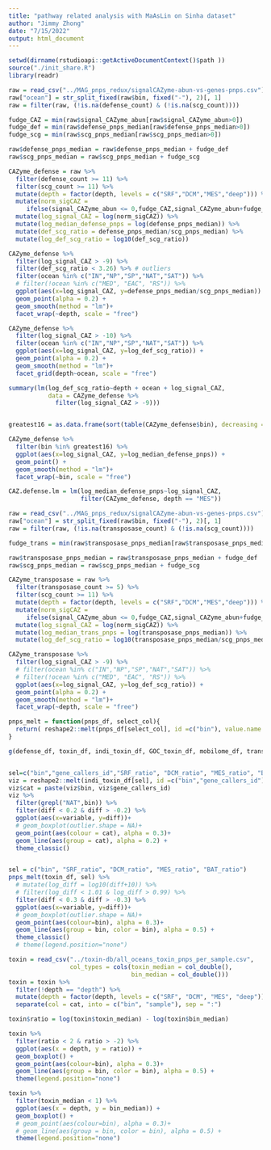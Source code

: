 ```yaml
---
title: "pathway related analysis with MaAsLin on Sinha dataset"
author: "Jimmy Zhong"
date: "7/15/2022"
output: html_document
---
```


```r
setwd(dirname(rstudioapi::getActiveDocumentContext()$path ))
source("./init_share.R")
library(readr)
```

```r
raw = read_csv("../MAG_pnps_redux/signalCAZyme-abun-vs-genes-pnps.csv")
raw["ocean"] = str_split_fixed(raw$bin, fixed("-"), 2)[, 1]
raw = filter(raw, (!is.na(defense_count) & (!is.na(scg_count))))

fudge_CAZ = min(raw$signal_CAZyme_abun[raw$signal_CAZyme_abun>0])
fudge_def = min(raw$defense_pnps_median[raw$defense_pnps_median>0])
fudge_scg = min(raw$scg_pnps_median[raw$scg_pnps_median>0])

raw$defense_pnps_median = raw$defense_pnps_median + fudge_def
raw$scg_pnps_median = raw$scg_pnps_median + fudge_scg

CAZyme_defense = raw %>%
  filter(defense_count >= 11) %>%
  filter(scg_count >= 11) %>%
  mutate(depth = factor(depth, levels = c("SRF","DCM","MES","deep"))) %>%
  mutate(norm_sigCAZ =
     ifelse(signal_CAZyme_abun <= 0,fudge_CAZ,signal_CAZyme_abun+fudge_CAZ))%>%
  mutate(log_signal_CAZ = log(norm_sigCAZ)) %>%
  mutate(log_median_defense_pnps = log(defense_pnps_median)) %>%
  mutate(def_scg_ratio = defense_pnps_median/scg_pnps_median) %>%
  mutate(log_def_scg_ratio = log10(def_scg_ratio))

CAZyme_defense %>%
  filter(log_signal_CAZ > -9) %>%
  filter(def_scg_ratio < 3.26) %>% # outliers
  filter(ocean %in% c("IN","NP","SP","NAT","SAT")) %>%
  # filter(!ocean %in% c("MED", "EAC", "RS")) %>%
  ggplot(aes(x=log_signal_CAZ, y=defense_pnps_median/scg_pnps_median)) +
  geom_point(alpha = 0.2) +
  geom_smooth(method = "lm")+
  facet_wrap(~depth, scale = "free")

CAZyme_defense %>%
  filter(log_signal_CAZ > -10) %>%
  filter(ocean %in% c("IN","NP","SP","NAT","SAT")) %>%
  ggplot(aes(x=log_signal_CAZ, y=log_def_scg_ratio)) +
  geom_point(alpha = 0.2) +
  geom_smooth(method = "lm")+
  facet_grid(depth~ocean, scale = "free")

summary(lm(log_def_scg_ratio~depth + ocean + log_signal_CAZ, 
           data = CAZyme_defense %>%
             filter(log_signal_CAZ > -9)))


greatest16 = as.data.frame(sort(table(CAZyme_defense$bin), decreasing = TRUE)[1:16])$Var1

CAZyme_defense %>%
  filter(bin %in% greatest16) %>%
  ggplot(aes(x=log_signal_CAZ, y=log_median_defense_pnps)) +
  geom_point() +
  geom_smooth(method = "lm")+
  facet_wrap(~bin, scale = "free")

CAZ.defense.lm = lm(log_median_defense_pnps~log_signal_CAZ,
                    filter(CAZyme_defense, depth == "MES"))
```



```r
raw = read_csv("../MAG_pnps_redux/signalCAZyme-abun-vs-genes-pnps.csv")
raw["ocean"] = str_split_fixed(raw$bin, fixed("-"), 2)[, 1]
raw = filter(raw, (!is.na(transposase_count) & (!is.na(scg_count))))

fudge_trans = min(raw$transposase_pnps_median[raw$transposase_pnps_median>0])

raw$transposase_pnps_median = raw$transposase_pnps_median + fudge_def
raw$scg_pnps_median = raw$scg_pnps_median + fudge_scg

CAZyme_transposase = raw %>%
  filter(transposase_count >= 5) %>%
  filter(scg_count >= 11) %>%
  mutate(depth = factor(depth, levels = c("SRF","DCM","MES","deep"))) %>%
  mutate(norm_sigCAZ =
     ifelse(signal_CAZyme_abun <= 0,fudge_CAZ,signal_CAZyme_abun+fudge_CAZ))%>%
  mutate(log_signal_CAZ = log(norm_sigCAZ)) %>%
  mutate(log_median_trans_pnps = log(transposase_pnps_median)) %>%
  mutate(log_def_scg_ratio = log10(transposase_pnps_median/scg_pnps_median))

CAZyme_transposase %>%
  filter(log_signal_CAZ > -9) %>%
  # filter(ocean %in% c("IN","NP","SP","NAT","SAT")) %>%
  # filter(!ocean %in% c("MED", "EAC", "RS")) %>%
  ggplot(aes(x=log_signal_CAZ, y=log_def_scg_ratio)) +
  geom_point(alpha = 0.2) +
  geom_smooth(method = "lm")+
  facet_wrap(~depth, scale = "free")

```




```r
pnps_melt = function(pnps_df, select_col){
  return( reshape2::melt(pnps_df[select_col], id =c("bin"), value.name = c("diff")) )
}

g(defense_df, toxin_df, indi_toxin_df, GOC_toxin_df, mobilome_df, trans_df) %=% init_MAGs_pnps_depths()


sel=c("bin","gene_callers_id","SRF_ratio", "DCM_ratio", "MES_ratio", "BAT_ratio")
viz = reshape2::melt(indi_toxin_df[sel], id =c("bin","gene_callers_id"), value.name = c("diff"))
viz$cat = paste(viz$bin, viz$gene_callers_id)
viz %>%
  filter(grepl("NAT",bin)) %>%
  filter(diff < 0.2 & diff > -0.2) %>%
  ggplot(aes(x=variable, y=diff))+
  # geom_boxplot(outlier.shape = NA)+
  geom_point(aes(colour = cat), alpha = 0.3)+
  geom_line(aes(group = cat), alpha = 0.2) +
  theme_classic()


sel = c("bin", "SRF_ratio", "DCM_ratio", "MES_ratio", "BAT_ratio")
pnps_melt(toxin_df, sel) %>%
  # mutate(log_diff = log10(diff+10)) %>%
  # filter(log_diff < 1.01 & log_diff > 0.99) %>%
  filter(diff < 0.3 & diff > -0.3) %>%
  ggplot(aes(x=variable, y=diff))+
  # geom_boxplot(outlier.shape = NA)+
  geom_point(aes(colour=bin), alpha = 0.3)+
  geom_line(aes(group = bin, color = bin), alpha = 0.5) +
  theme_classic()
  # theme(legend.position="none")
```

```r
toxin = read_csv("../toxin-db/all_oceans_toxin_pnps_per_sample.csv",
                 col_types = cols(toxin_median = col_double(),
                                  bin_median = col_double()))
toxin = toxin %>% 
  filter(!depth == "depth") %>%
  mutate(depth = factor(depth, levels = c("SRF", "DCM", "MES", "deep"))) %>%
  separate(col = cat, into = c("bin", "sample"), sep = ":")

toxin$ratio = log(toxin$toxin_median) - log(toxin$bin_median)

toxin %>%
  filter(ratio < 2 & ratio > -2) %>%
  ggplot(aes(x = depth, y = ratio)) +
  geom_boxplot() +
  geom_point(aes(colour=bin), alpha = 0.3)+
  geom_line(aes(group = bin, color = bin), alpha = 0.5) +
  theme(legend.position="none")

toxin %>%
  filter(toxin_median < 1) %>%
  ggplot(aes(x = depth, y = bin_median)) +
  geom_boxplot() +
  # geom_point(aes(colour=bin), alpha = 0.3)+
  # geom_line(aes(group = bin, color = bin), alpha = 0.5) +
  theme(legend.position="none")

```












